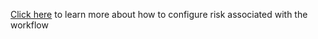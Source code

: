 [Click here](execution#risk-config) to learn more about how to configure risk associated with the workflow
